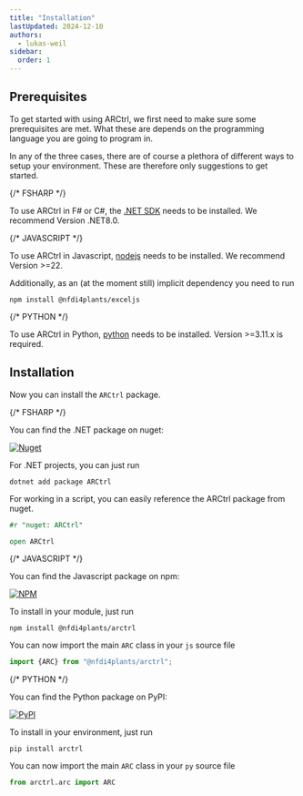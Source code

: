 ```yaml
---
title: "Installation"
lastUpdated: 2024-12-10
authors:
  - lukas-weil
sidebar:
  order: 1
---
```



## Prerequisites

To get started with using ARCtrl, we first need to make sure some prerequisites are met. 
What these are depends on the programming language you are going to program in. 

In any of the three cases, there are of course a plethora of different ways to setup your environment. These are therefore only suggestions to get started. 


<Tabs syncKey="pl">

{/* FSHARP */}
<TabItem label="FSharp" icon='seti:f-sharp'>

To use ARCtrl in F# or C#, the [.NET SDK](https://dotnet.microsoft.com/en-us/download) needs to be installed. We recommend Version .NET8.0.

</TabItem>


{/* JAVASCRIPT */}
<TabItem label="JavaScript" icon='seti:javascript'>

To use ARCtrl in Javascript, [nodejs](https://nodejs.dev/en/download/) needs to be installed. We recommend Version >=22.

Additionally, as an (at the moment still) implicit dependency you need to run

```
npm install @nfdi4plants/exceljs
```
</TabItem>


{/* PYTHON */}
<TabItem label="Python" icon='seti:python'>


To use ARCtrl in Python, [python](https://www.python.org/downloads/) needs to be installed. Version >=3.11.x is required.
</TabItem>
</Tabs>

## Installation

Now you can install the `ARCtrl` package.

<Tabs syncKey="pl">

{/* FSHARP */}
<TabItem label="FSharp" icon='seti:f-sharp'>

You can find the .NET package on nuget: 

<a href="https://www.nuget.org/packages/ARCtrl/"><img alt="Nuget" src="https://img.shields.io/nuget/v/ARCtrl?logo=nuget&color=%234fb3d9"/></a>

For .NET projects, you can just run

```shell
dotnet add package ARCtrl
```

For working in a script, you can easily reference the ARCtrl package from nuget. 

```fsharp
#r "nuget: ARCtrl"

open ARCtrl
```
</TabItem>



{/* JAVASCRIPT */}
<TabItem label="JavaScript" icon='seti:javascript'>

You can find the Javascript package on npm: 

<a href="https://www.npmjs.com/package/@nfdi4plants/arctrl"><img alt="NPM" src="https://img.shields.io/npm/v/%40nfdi4plants/arctrl?logo=npm&color=%234fb3d9"/></a>

To install in your module, just run

```shell
npm install @nfdi4plants/arctrl
```

You can now import the main `ARC` class in your `js` source file

```js
import {ARC} from "@nfdi4plants/arctrl";
```
</TabItem>


{/* PYTHON */}
<TabItem label="Python" icon='seti:python'>


You can find the Python package on PyPI: 

<a href="https://pypi.org/project/ARCtrl/"><img alt="PyPI" src="https://img.shields.io/pypi/v/arctrl?logo=pypi&color=%234fb3d9"/></a>

To install in your environment, just run

```shell
pip install arctrl
```


You can now import the main `ARC` class in your `py` source file

```py
from arctrl.arc import ARC
```

</TabItem>
</Tabs>

